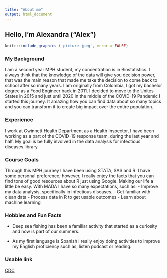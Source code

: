 ```yaml
---
title: "About me"
output: html_document 
---
```


## Hello, I'm Alexandra ("Alex")
```r
knitr::include_graphics ('picture.jpeg', error = FALSE)
``` 

 
### **My Background**
 
  I am a second year MPH student, my concentration is in Biostatistics. 
  I always think that the knowledge of the data will give you decision power, 
  that was the main reason that made me take the decision to come back to school after so many years. 
  I am originally from Colombia, I got my bachelor degree as a Food Engineer back in 2011.
  I decided to move to the Unites States in 2015 and just until 2020 in the middle of the 
  COVID-19 Pandemic I started this journey. It amazing how you can find data about so 
  many topics and you can transform it to create big impact over the entire population.
  
### **Experience**
  I work at Gwinnett Health Department as a Health Inspector, 
  I have been working as a part of the COVID-19 response team, 
  during the last year and half. My goal is be fully involved in the data analysis
  for infectious diseases.library
  
### **Course Goals**
  Through this MPH journey I have been using STATA, SAS and R. I have some personal preference; however, I really enjoy the facts that you can find tons of good resources about R just using Google. Making our life a little be easy. With MADA I have so many expectations, such as:
    - Improve my data analysis, specifically in infectious diseases.
    - Get familiar with clean data 
    - Process data in R to get usable outcomes
    - Learn about machine learning
  
### **Hobbies and Fun Facts**
  - Deep sea fishing has been a familiar activity that started as a curiosity and now is 
    part of our summers.
    
  - As my first language is Spanish I really enjoy doing activities to improve my English 
    proficiency such as, listen podcast or reading.
  
### **Usable link**
[CDC](https://www.cdc.gov/nchs/fastats/flu.htm)
    
  
  
